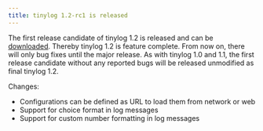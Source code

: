 ```yaml
---
title: tinylog 1.2-rc1 is released
---
```


The first release candidate of tinylog 1.2 is released and can be [downloaded](/v2/download/). Thereby tinylog 1.2 is feature complete. From now on, there will only bug fixes until the major release. As with tinylog 1.0 and 1.1, the first release candidate without any reported bugs will be released unmodified as final tinylog 1.2.

Changes:

* Configurations can be defined as URL to load them from network or web
* Support for choice format in log messages
* Support for custom number formatting in log messages
